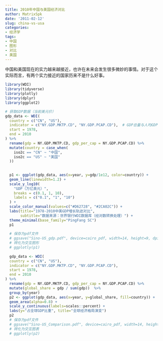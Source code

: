 ```yaml
---
title: 2010年中国与美国经济对比
author: MatrixSpk
date: '2011-02-12'
slug: china-vs-usa
categories:
- 经济学
tags:
- 中国
- 图形
- 对比
- 美国
---
```


中国和美国现在的实力越来越接近，也许在未来会发生很多微妙的事情。对于这个实际而言，有两个实力接近的国家历来不是什么好事。

```R
library(WDI)
library(tidyverse)
library(plotly)
library(dplyr)
library(ggplot2)

# 获取GDP数据（当前美元价）
gdp_data <- WDI(
  country = c("CN", "US"),
  indicator = c("NY.GDP.MKTP.CD", "NY.GDP.PCAP.CD"),  # GDP总量与人均GDP
  start = 1978,
  end = 2010
) %>%
  rename(gdp = NY.GDP.MKTP.CD, gdp_per_cap = NY.GDP.PCAP.CD) %>%
  mutate(country = case_when(
    iso2c == "CN" ~ "中国",
    iso2c == "US" ~ "美国"
  ))
  
  
  p1 <- ggplot(gdp_data, aes(x=year, y=gdp/1e12, color=country)) +
  geom_line(linewidth=1.2) +
  scale_y_log10(
    "GDP（万亿美元）",
    breaks = c(0.1, 1, 10),
    labels = c("0.1", "1", "10")
  ) +
  scale_color_manual(values=c("#D62728", "#2CA02C")) +
  labs(title="1978-2010中美GDP增长轨迹对比",
       subtitle="数据来源：世界银行WDI数据库（经对数转换处理）") +
  theme_minimal(base_family="PingFang SC")
  p1
  
  # 保存为pdf文件
  # ggsave("Sino-US_gdp.pdf", device=cairo_pdf, width=14, height=9, dpi=300)
  # 转化为交互图形
  # ggplotly(p1)
  
  gdp_data <- WDI(
  country = c("CN", "US"),
  indicator = c("NY.GDP.MKTP.CD", "NY.GDP.PCAP.CD"),  
  start = 1978,
  end = 2010
) %>%
  rename(gdp = NY.GDP.MKTP.CD, gdp_per_cap = NY.GDP.PCAP.CD) %>%
  mutate(global_share = gdp / sum(gdp))  %>%
  group_by(year) 
  p2 <- ggplot(gdp_data, aes(x=year, y=global_share, fill=country)) +
  geom_area(alpha=0.8) +
  scale_y_continuous(labels=scales::percent) +
  labs(y="占全球GDP比重", title="全球经济格局演变")
  p2
  # 保存为pdf文件
  # ggsave("Sino-US_Comparison.pdf", device=cairo_pdf, width=14, height=9, dpi=300)
  # 转化为交互图表
  # ggplotly(p2)  
```